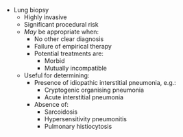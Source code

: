 * Lung biopsy
    * Highly invasive
    * Significant procedural risk
    * *May* be appropriate when:
        * No other clear diagnosis
        * Failure of empirical therapy
        * Potential treatments are: 
            * Morbid
            * Mutually incompatible
    * Useful for determining:
        * Presence of idiopathic interstitial pneumonia, e.g.:
            * Cryptogenic organising pneumonia
            * Acute interstitial pneumonia
        * Absence of:
            * Sarcoidosis
            * Hypersensitivity pneumonitis
            * Pulmonary histiocytosis